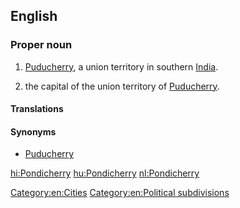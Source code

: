 ==English==
{{wikipedia|Puducherry}}

===Proper noun===
{{en-proper noun}}

# {{n-g|Former name of}} [[Puducherry]], a union territory in southern [[India]].
# {{n-g|Former name of}} the capital of the union territory of [[Puducherry]].

====Translations====
{{trans-see|Puducherry}}

====Synonyms====
* [[Puducherry]]

[[Category:en:Cities]]
[[Category:en:Political subdivisions]]

[[hi:Pondicherry]]
[[hu:Pondicherry]]
[[nl:Pondicherry]]